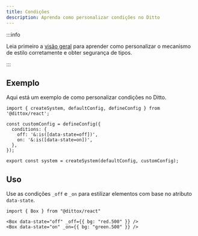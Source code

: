 ```yaml
---
title: Condições
description: Aprenda como personalizar condições no Ditto
---
```


:::info

Leia primeiro a [visão geral](/theming/customization/overview) para aprender
como personalizar o mecanismo de estilo corretamente e obter segurança de tipos.

:::

## Exemplo

Aqui está um exemplo de como personalizar condições no Ditto.

```tsx title="theme.ts"
import { createSystem, defaultConfig, defineConfig } from '@dittox/react';

const customConfig = defineConfig({
  conditions: {
    off: '&:is([data-state=off])',
    on: '&:is([data-state=on])',
  },
});

export const system = createSystem(defaultConfig, customConfig);
```

## Uso

Use as condições `_off` e `_on` para estilizar elementos com base no atributo `data-state`.

```tsx
import { Box } from "@dittox/react"

<Box data-state="off" _off={{ bg: "red.500" }} />
<Box data-state="on" _on={{ bg: "green.500" }} />
```
